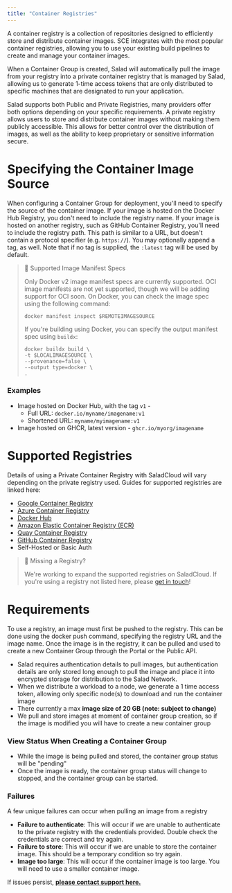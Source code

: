```yaml
---
title: "Container Registries"
---
```


A container registry is a collection of repositories designed to efficiently store and distribute container images. SCE integrates with the most popular container registries, allowing you to use your existing build pipelines to create and manage your container images.

When a Container Group is created, Salad will automatically pull the image from your registry into a private container registry that is managed by Salad, allowing us to generate 1-time access tokens that are only distributed to specific machines that are designated to run your application.

Salad supports both Public and Private Registries, many providers offer both options depending on your specific requirements. A private registry allows users to store and distribute container images without making them publicly accessible. This allows for better control over the distribution of images, as well as the ability to keep proprietary or sensitive information secure.

# Specifying the Container Image Source

When configuring a Container Group for deployment, you'll need to specify the source of the container image. If your image is hosted on the Docker Hub Registry, you don't need to include the registry name. If your image is hosted on another registry, such as GitHub Container Registry, you'll need to include the registry path. This path is similar to a URL, but doesn't contain a protocol specifier (e.g. `https://`). You may optionally append a tag, as well. Note that if no tag is supplied, the `:latest` tag will be used by default.

> 📘 Supported Image Manifest Specs
>
> Only Docker v2 image manifest specs are currently supported. OCI image manifests are not yet supported, though we will be adding support for OCI soon. On Docker, you can check the image spec using the following command:
>
> ```Text shell
> docker manifest inspect $REMOTEIMAGESOURCE
> ```
>
> If you're building using Docker, you can specify the output manifest spec using `buildx`:
>
> ```Text shell
> docker buildx build \
> -t $LOCALIMAGESOURCE \
> --provenance=false \
> --output type=docker \
> .
> ```

### Examples

- Image hosted on Docker Hub, with the tag `v1` -
  - Full URL: `docker.io/myname/imagename:v1`
  - Shortened URL: `myname/myimagename:v1`
- Image hosted on GHCR, latest version - `ghcr.io/myorg/imagename`

# Supported Registries

Details of using a Private Container Registry with SaladCloud will vary depending on the private registry used. Guides for supported registries are linked here:

- [Google Container Registry](/container-engine/registries/gcp-gcr)
- [Azure Container Registry](/container-engine/registries/azure-acr)
- [Docker Hub](/container-engine/registries/dockerhub)
- [Amazon Elastic Container Registry (ECR)](/container-engine/registries/aws-ecr)
- [Quay Container Registry](/container-engine/registries/quay)
- [GitHub Container Registry](/container-engine/registries/github-ghcr)
- Self-Hosted or Basic Auth

> 👀 Missing a Registry?
>
> We're working to expand the supported registries on SaladCloud. If you're using a registry not listed here, please [get in touch](mailto:cloud@salad.com)!

# Requirements

To use a registry, an image must first be pushed to the registry. This can be done using the docker push command, specifying the registry URL and the image name. Once the image is in the registry, it can be pulled and used to create a new Container Group through the Portal or the Public API.

- Salad requires authentication details to pull images, but authentication details are only stored long enough to pull the image and place it into encrypted storage for distribution to the Salad Network.
- When we distribute a workload to a node, we generate a 1 time access token, allowing only specific node(s) to download and run the container image
- There currently a max **image size of 20 GB (note: subject to change)**
- We pull and store images at moment of container group creation, so if the image is modified you will have to create a new container group

### View Status When Creating a Container Group

- While the image is being pulled and stored, the container group status will be "pending"
- Once the image is ready, the container group status will change to stopped, and the container group can be started.

### Failures

A few unique failures can occur when pulling an image from a registry

- **Failure to authenticate**: This will occur if we are unable to authenticate to the private registry with the credentials provided. Double check the credentials are correct and try again.
- **Failure to store**: This will occur if we are unable to store the container image. This should be a temporary condition so try again.
- **Image too large**: This will occur if the container image is too large. You will need to use a smaller container image.

If issues persist, **[please contact support here.](mailto:cloud@salad.com)**

